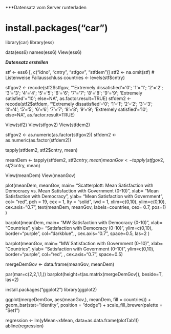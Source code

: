 ***Datensatz vom Server runterladen

# install.packages("car")
library(car)
library(ess)

data(ess6)
names(ess6)
View(ess6)

***Datensatz erstellen***
  
stf <- ess6 [, c("idno", "cntry", "stfgov", "stfdem")]
stf2 <- na.omit(stf) # Listenweise Fallausschluss
countries <- levels(stf$cntry)


stfgov2 <- recode(stf2$stfgov, "'Extremely dissatisfied'='0'; '1'='1'; '2'='2'; 
                  '3'='3'; '4'='4'; '5'='5'; '6'='6'; '7'='7'; '8'='8'; '9'='9';
                  'Extremely satisfied'='10'; else=NA", as.factor.result=TRUE)
stfdem2 <- recode(stf2$stfdem, "'Extremely dissatisfied'='0'; '1'='1'; '2'='2';
                  '3'='3'; '4'='4'; '5'='5'; '6'='6'; '7'='7'; '8'='8'; '9'='9';
                  'Extremely satisfied'='10'; else=NA", as.factor.result=TRUE)

View(stf2)
View(stfgov2)
View(stfdem2)

stfgov2 <- as.numeric(as.factor(stfgov2))
stfdem2 <- as.numeric(as.factor(stfdem2))

tapply(stfdem2, stf2$cntry, mean)

meanDem <- tapply(stfdem2, stf2$cntry, mean)
meanGov <- tapply(stfgov2, stf2$cntry, mean)

View(meanDem)
View(meanGov)

plot(meanDem, meanGov, 
     main= "Scatterplott: Mean Satisfaction with Democracy vs. Mean Satisfaction 
     with Government (0-10)",
     xlab= "Mean Satisfaction with Democracy",
     ylab= "Mean Satisfaction with Government",
     col= "red", pch = 19, cex = 1, lty = "solid", lwd = 1, xlim=c(0,10), 
     ylim=c(0,10), cex.axis="0.7",
     text(meanDem, meanGov, labels=countries, cex= 0.7, pos=1)
     )

barplot(meanDem,
        main= "MW Satisfaction with Democracy (0-10)",
        xlab= "Countries",
        ylab= "Satisfaction with Democracy (0-10)",
        ylim=c(0,10), border="purple", col="darkblue", , cex.axis="0.7", space=0.5,
        las=2
        )

barplot(meanGov,
        main= "MW Satisfaction with Government (0-10)",
        xlab= "Countries",
        ylab= "Satisfaction with Government (0-10)",
        ylim=c(0,10), border="purple", col="red", , cex.axis="0.7", space=0.5)

mergeDemGov <- data.frame(meanGov, meanDem)   

par(mar=c(2,2,1,1,))
barplot(height=t(as.matrix(mergeDemGov)), beside=T, las=2)

install.packages("ggplot2")
library(ggplot2)

ggplot(mergeDemGov, aes(meanGov,), meanDem, fill = countries)) + 
  geom_bar(stat="identity", position = "dodge") + 
  scale_fill_brewer(palette = "Set1")

regression <- lm(yMean~xMean, data=as.data.frame(plotTab1))
abline(regression)